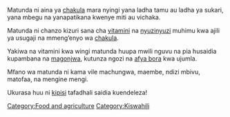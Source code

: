 {{Lang|[[Matunda|Kiswahili]] - [[Fruits|English]]}}
Matunda ni aina ya [[chakula]] mara nyingi yana ladha tamu au ladha ya sukari, yana mbegu na yanapatikana kwenye miti au vichaka.

Matunda ni chanzo kizuri sana cha [[vitamini]] na [[nyuzinyuzi]] muhimu kwa ajili ya usugaji na mmeng’enyo wa [[chakula]].

Yakiwa na vitamini kwa wingi matunda huupa mwili nguvu na pia husaidia 
kupambana na [[magonjwa]], kutunza ngozi na [[afya bora]] kwa ujumla.

Mfano wa matunda ni kama vile machungwa, maembe, ndizi mbivu, matofaa, na mengine mengi.

Ukurasa huu ni [[kipisi]] tafadhali saidia kuendeleza!

[[Category:Food and agriculture]]
[[Category:Kiswahili]]